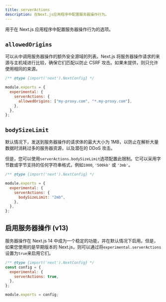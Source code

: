 ```yaml
---
title: serverActions
description: 在Next.js应用程序中配置服务器操作行为。
---
```


用于在 Next.js 应用程序中配置服务器操作行为的选项。

## `allowedOrigins`

可以从中调用服务器操作的额外安全源域的列表。Next.js 将服务器操作请求的来源与主机域进行比较，确保它们匹配以防止 CSRF 攻击。如果未提供，则只允许使用相同的来源。

```js filename="next.config.js"
/** @type {import('next').NextConfig} */

module.exports = {
  experimental: {
    serverActions: {
      allowedOrigins: ["my-proxy.com", "*.my-proxy.com"],
    },
  },
};
```

## `bodySizeLimit`

默认情况下，发送到服务器操作的请求体的最大大小为 1MB，以防止在解析大量数据时消耗过多的服务器资源，以及潜在的 DDoS 攻击。

但是，您可以使用`serverActions.bodySizeLimit`选项配置此限制。它可以采用字节数或字节支持的任何字符串格式，例如`1000`, `'500kb'` 或 `'3mb'`。

```js filename="next.config.js"
/** @type {import('next').NextConfig} */

module.exports = {
  experimental: {
    serverActions: {
      bodySizeLimit: "2mb",
    },
  },
};
```

## 启用服务器操作 (v13)

服务器操作在 Next.js 14 中成为一个稳定的功能，并在默认情况下启用。但是，如果您使用的是早期版本的 Next.js，则可以通过将`experimental.serverActions`设置为`true`来启用它们。

```js filename="next.config.js"
/** @type {import('next').NextConfig} */
const config = {
  experimental: {
    serverActions: true,
  },
};

module.exports = config;
```
